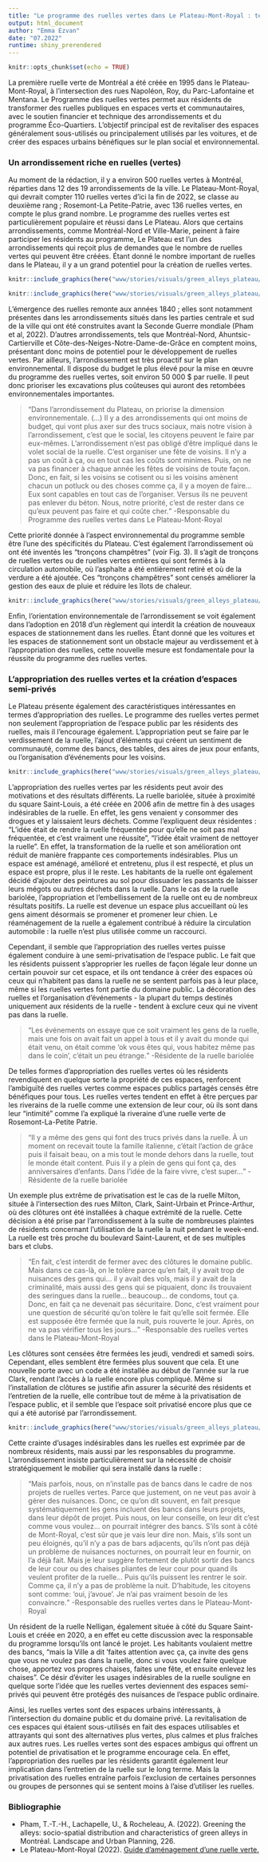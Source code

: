 ```yaml
---
title: "Le programme des ruelles vertes dans Le Plateau-Mont-Royal : tensions entre embellissement et privatisation de l'espace public"
output: html_document
author: "Emma Ezvan"
date: "07.2022"
runtime: shiny_prerendered 
---
```


```r
knitr::opts_chunk$set(echo = TRUE)
```

<p>La première ruelle verte de Montréal a été créée en 1995 dans le Plateau-Mont-Royal, à l'intersection des rues Napoléon, Roy, du Parc-Lafontaine et Mentana. Le Programme des ruelles vertes permet aux résidents de transformer des ruelles publiques en espaces verts et communautaires, avec le soutien financier et technique des arrondissements et du programme Éco-Quartiers. L'objectif principal est de revitaliser des espaces généralement sous-utilisés ou principalement utilisés par les voitures, et de créer des espaces urbains bénéfiques sur le plan social et environnemental.</p>
### Un arrondissement riche en ruelles (vertes)
<p>Au moment de la rédaction, il y a environ 500 ruelles vertes à Montréal, réparties dans 12 des 19 arrondissements de la ville. Le Plateau-Mont-Royal, qui devrait compter 110 ruelles vertes d'ici la fin de 2022, se classe au deuxième rang ; Rosemont-La Petite-Patrie, avec 136 ruelles vertes, en compte le plus grand nombre. Le programme des ruelles vertes est particulièrement populaire et réussi dans Le Plateau. Alors que certains arrondissements, comme Montréal-Nord et Ville-Marie, peinent à faire participer les résidents au programme, Le Plateau est l'un des arrondissements qui reçoit plus de demandes que le nombre de ruelles vertes qui peuvent être créées. Étant donné le nombre important de ruelles dans le Plateau, il y a un grand potentiel pour la création de ruelles vertes.</p>

```r

knitr::include_graphics(here("www/stories/visuals/green_alleys_plateau/Fig.1.png"))

```

```r

knitr::include_graphics(here("www/stories/visuals/green_alleys_plateau/Fig.2.png"))

```

<p>L'émergence des ruelles remonte aux années 1840 ; elles sont notamment présentes dans les arrondissements situés dans les parties centrale et sud de la ville qui ont été construites avant la Seconde Guerre mondiale (Pham et al, 2022). D'autres arrondissements, tels que Montréal-Nord, Ahuntsic-Cartierville et Côte-des-Neiges-Notre-Dame-de-Grâce en comptent moins, présentant donc moins de potentiel pour le développement de ruelles vertes. Par ailleurs, l'arrondissement est très proactif sur le plan environnemental. Il dispose du budget le plus élevé pour la mise en œuvre du programme des ruelles vertes, soit environ 50 000 $ par ruelle. Il peut donc prioriser les excavations plus coûteuses qui auront des retombées environnementales importantes.</p> 
<blockquote><q>Dans l'arrondissement du Plateau, on priorise la dimension environnementale. (...) Il y a des arrondissements qui ont moins de budget, qui vont plus axer sur des trucs sociaux, mais notre vision à l'arrondissement, c'est que le social, les citoyens peuvent le faire par eux-mêmes. L'arrondissement n'est pas obligé d'être impliqué dans le volet social de la ruelle. C'est organiser une fête de voisins. Il n'y a pas un coût à ça, ou en tout cas les coûts sont minimes. Puis, on ne va pas financer à chaque année les fêtes de voisins de toute façon. Donc, en fait, si les voisins se cotisent ou si les voisins amènent chacun un potluck ou des choses comme ça, il y a moyen de faire… Eux sont capables en tout cas de l'organiser. Versus ils ne peuvent pas enlever du béton. Nous, notre priorité, c'est de rester dans ce qu'eux peuvent pas faire et qui coûte cher.</q> -Responsable du Programme des ruelles vertes dans Le Plateau-Mont-Royal</blockquote>
<p>Cette priorité donnée à l'aspect environnemental du programme semble être l'une des spécificités du Plateau. C'est également l'arrondissement où ont été inventés les "tronçons champêtres" (voir Fig. 3). Il s'agit de tronçons de ruelles vertes ou de ruelles vertes entières qui sont fermés à la circulation automobile, où l'asphalte a été entièrement retiré et où de la verdure a été ajoutée. Ces "tronçons champêtres" sont censés améliorer la gestion des eaux de pluie et réduire les îlots de chaleur.</p> 

```r

knitr::include_graphics(here("www/stories/visuals/green_alleys_plateau/Fig.3.png"))

```

<p>Enfin, l'orientation environnementale de l'arrondissement se voit également dans l'adoption en 2018 d'un règlement qui interdit la création de nouveaux espaces de stationnement dans les ruelles. Étant donné que les voitures et les espaces de stationnement sont un obstacle majeur au verdissement et à l'appropriation des ruelles, cette nouvelle mesure est fondamentale pour la réussite du programme des ruelles vertes.</p> 
### L’appropriation des ruelles vertes et la création d’espaces semi-privés 
<p>Le Plateau présente également des caractéristiques intéressantes en termes d'appropriation des ruelles. Le programme des ruelles vertes permet non seulement l'appropriation de l'espace public par les résidents des ruelles, mais il l'encourage également. L'appropriation peut se faire par le verdissement de la ruelle, l'ajout d'éléments qui créent un sentiment de communauté, comme des bancs, des tables, des aires de jeux pour enfants, ou l'organisation d'événements pour les voisins.</p> 

```r

knitr::include_graphics(here("www/stories/visuals/green_alleys_plateau/Fig.4.png"))

```

<p>L'appropriation des ruelles vertes par les résidents peut avoir des motivations et des résultats différents. La ruelle bariolée, située à proximité du square Saint-Louis, a été créée en 2006 afin de mettre fin à des usages indésirables de la ruelle. En effet, les gens venaient y consommer des drogues et y laissaient leurs déchets. Comme l'expliquent deux résidentes : "L'idée était de rendre la ruelle fréquentée pour qu'elle ne soit pas mal fréquentée, et c'est vraiment une réussite", "l'idée était vraiment de nettoyer la ruelle". En effet, la transformation de la ruelle et son amélioration ont réduit de manière frappante ces comportements indésirables. Plus un espace est aménagé, amélioré et entretenu, plus il est respecté, et plus un espace est propre, plus il le reste. Les habitants de la ruelle ont également décidé d'ajouter des peintures au sol pour dissuader les passants de laisser leurs mégots ou autres déchets dans la ruelle. Dans le cas de la ruelle bariolée, l'appropriation et l'embellissement de la ruelle ont eu de nombreux résultats positifs. La ruelle est devenue un espace plus accueillant où les gens aiment désormais se promener et promener leur chien. Le réaménagement de la ruelle a également contribué à réduire la circulation automobile : la ruelle n'est plus utilisée comme un raccourci.</p> 
<p>Cependant, il semble que l'appropriation des ruelles vertes puisse également conduire à une semi-privatisation de l'espace public. Le fait que les résidents puissent s'approprier les ruelles de façon légale leur donne un certain pouvoir sur cet espace, et ils ont tendance à créer des espaces où ceux qui n'habitent pas dans la ruelle ne se sentent parfois pas à leur place, même si les ruelles vertes font partie du domaine public. La décoration des ruelles et l'organisation d'événements - la plupart du temps destinés uniquement aux résidents de la ruelle - tendent à exclure ceux qui ne vivent pas dans la ruelle.</p> 
<blockquote><q>Les événements on essaye que ce soit vraiment les gens de la ruelle, mais une fois on avait fait un appel à tous et il y avait du monde qui était venu, on était comme 'ok vous êtes qui, vous habitez même pas dans le coin', c’était un peu étrange.</q> -Résidente de la ruelle bariolée</blockquote>
<p>De telles formes d'appropriation des ruelles vertes où les résidents revendiquent en quelque sorte la propriété de ces espaces, renforcent l'ambiguïté des ruelles vertes comme espaces publics partagés censés être bénéfiques pour tous. Les ruelles vertes tendent en effet à être perçues par les riverains de la ruelle comme une extension de leur cour, où ils sont dans leur "intimité" comme l'a expliqué la riveraine d'une ruelle verte de Rosemont-La-Petite Patrie.</p>  
<blockquote><q>Il y a même des gens qui font des trucs privés dans la ruelle. À un moment on recevait toute la famille italienne, c’était l’action de grâce puis il faisait beau, on a mis tout le monde dehors dans la ruelle, tout le monde était content. Puis il y a plein de gens qui font ça, des anniversaires d’enfants. Dans l’idée de la faire vivre, c’est super…</q> -Résidente de la ruelle bariolée</blockquote>
<p>Un exemple plus extrême de privatisation est le cas de la ruelle Milton, située à l'intersection des rues Milton, Clark, Saint-Urbain et Prince-Arthur, où des clôtures ont été installées à chaque extrémité de la ruelle. Cette décision a été prise par l'arrondissement à la suite de nombreuses plaintes de résidents concernant l’utilisation de la ruelle la nuit pendant le week-end. La ruelle est très proche du boulevard Saint-Laurent, et de ses multiples bars et clubs.</p> 
<blockquote><q>En fait, c'est interdit de fermer avec des clôtures le domaine public. Mais dans ce cas-là, on le tolère parce qu'en fait, il y avait trop de nuisances des gens qui… il y avait des vols, mais il y avait de la criminalité, mais aussi des gens qui se piquaient, donc ils trouvaient des seringues dans la ruelle… beaucoup… de condoms, tout ça. Donc, en fait ça ne devenait pas sécuritaire. Donc, c'est vraiment pour une question de sécurité qu'on tolère le fait qu'elle soit fermée. Elle est supposée être fermée que la nuit, puis rouverte le jour. Après, on ne va pas vérifier tous les jours…</q> -Responsable des ruelles vertes dans le Plateau-Mont-Royal</blockquote>
<p>Les clôtures sont censées être fermées les jeudi, vendredi et samedi soirs. Cependant, elles semblent être fermées plus souvent que cela. Et une nouvelle porte avec un code a été installée au début de l'année sur la rue Clark, rendant l'accès à la ruelle encore plus compliqué. Même si l'installation de clôtures se justifie afin assurer la sécurité des résidents et l'entretien de la ruelle, elle contribue tout de même à la privatisation de l'espace public, et il semble que l'espace soit privatisé encore plus que ce qui a été autorisé par l'arrondissement.</p>

```r

knitr::include_graphics(here("www/stories/visuals/green_alleys_plateau/Fig.5.png"))

```

<p>Cette crainte d'usages indésirables dans les ruelles est exprimée par de nombreux résidents, mais aussi par les responsables du programme. L’arrondissement insiste particulièrement sur la nécessité de choisir stratégiquement le mobilier qui sera installé dans la ruelle :</p>
<blockquote><q>Mais parfois, nous, on n'installe pas de bancs dans le cadre de nos projets de ruelles vertes. Parce que justement, on ne veut pas avoir à gérer des nuisances. Donc, ce qu'on dit souvent, en fait presque systématiquement les gens incluent des bancs dans leurs projets, dans leur dépôt de projet. Puis nous, on leur conseille, on leur dit c'est comme vous voulez… on pourrait intégrer des bancs. S’ils sont à côté de Mont-Royal, c'est sûr que je vais leur dire non. Mais, s'ils sont un peu éloignés, qu'il n'y a pas de bars adjacents, qu’ils n'ont pas déjà un problème de nuisances nocturnes, on pourrait leur en fournir, on l'a déjà fait. Mais je leur suggère fortement de plutôt sortir des bancs de leur cour ou des chaises pliantes de leur cour pour quand ils veulent profiter de la ruelle... Puis qu’ils puissent les rentrer le soir. Comme ça, il n'y a pas de problème la nuit. D'habitude, les citoyens sont comme: ‘oui, j’avoue’. Je n'ai pas vraiment besoin de les convaincre.</q> -Responsable des ruelles vertes dans le Plateau-Mont-Royal</blockquote>
<p>Un résident de la ruelle Nelligan, également située à côté du Square Saint-Louis et créée en 2020, a en effet eu cette discussion avec la responsable du programme lorsqu'ils ont lancé le projet. Les habitants voulaient mettre des bancs, "mais la Ville a dit 'faites attention avec ça, ça invite des gens que vous ne voulez pas dans la ruelle, donc si vous voulez faire quelque chose, apportez vos propres chaises, faites une fête, et ensuite enlevez les chaises". Ce désir d'éviter les usages indésirables de la ruelle souligne en quelque sorte l'idée que les ruelles vertes deviennent des espaces semi-privés qui peuvent être protégés des nuisances de l'espace public ordinaire.</p> 
<p>Ainsi, les ruelles vertes sont des espaces urbains intéressants, à l'intersection du domaine public et du domaine privé. La revitalisation de ces espaces qui étaient sous-utilisés en fait des espaces utilisables et attrayants qui sont des alternatives plus vertes, plus calmes et plus fraîches aux autres rues. Les ruelles vertes sont des espaces ambigus qui offrent un potentiel de privatisation et le programme encourage cela. En effet, l'appropriation des ruelles par les résidents garantit également leur implication dans l'entretien de la ruelle sur le long terme. Mais la privatisation des ruelles entraîne parfois l'exclusion de certaines personnes ou groupes de personnes qui se sentent moins à l'aise d’utiliser les ruelles.</p> 
### **Bibliographie**
<ul>
<li>Pham, T.-T.-H., Lachapelle, U., & Rocheleau, A. (2022). Greening the alleys: socio-spatial distribution and characteristics of green alleys in Montréal. Landscape and Urban Planning, 226.</li> 
<li>Le Plateau-Mont-Royal (2022). [Guide d’aménagement d’une ruelle verte.](https://portail-m4s.s3.montreal.ca/pdf/pmr_guide_ruelles_vertes_2022_final.pdf)</li>  



